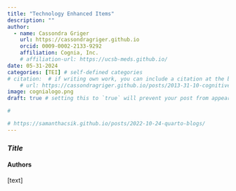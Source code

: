 ```yaml
---
title: "Technology Enhanced Items"
description: ""
author:
  - name: Cassondra Griger
    url: https://cassondragriger.github.io
    orcid: 0009-0002-2133-9292
    affiliation: Cognia, Inc.
    # affiliation-url: https://ucsb-meds.github.io/ 
date: 05-31-2024
categories: [TEI] # self-defined categories
# citation:  # if writing own work, you can include a citation at the bottom
    # url: https://cassondragriger.github.io/posts/2013-31-10-cognitive tutor/ 
image: cognialogo.png
draft: true # setting this to `true` will prevent your post from appearing on your listing page until you're ready!

#

# https://samanthacsik.github.io/posts/2022-10-24-quarto-blogs/
---
```


### *Title*

#### Authors

\[text\]
